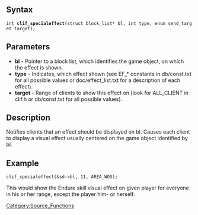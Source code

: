 ==Syntax==
 int '''clif_specialeffect'''(struct block_list* bl, int type, enum send_target target);

==Parameters==
* '''bl''' - Pointer to a block list, which identifies the game object, on which the effect is shown.
* '''type''' - Indicates, which effect shown (see EF_* constants in db/const.txt for all possible values or doc/effect_list.txt for a description of each effect).
* '''target''' - Range of clients to show this effect on (look for ALL_CLIENT in clif.h or db/const.txt for all possible values).

==Description==
Notifies clients that an effect should be displayed on bl. Causes each client to display a visual effect usually centered on the game object identified by bl.

==Example==
 clif_specialeffect(&sd->bl, 11, AREA_WOS);
This would show the Endure skill visual effect on given player for everyone in his or her range, except the player him- or herself.

[[Category:Source_Functions]]